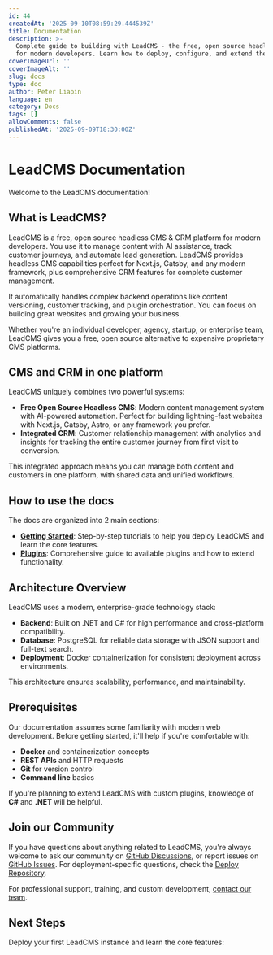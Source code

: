 ```yaml
---
id: 44
createdAt: '2025-09-10T08:59:29.444539Z'
title: Documentation
description: >-
  Complete guide to building with LeadCMS - the free, open source headless CMS & CRM
  for modern developers. Learn how to deploy, configure, and extend the platform.
coverImageUrl: ''
coverImageAlt: ''
slug: docs
type: doc
author: Peter Liapin
language: en
category: Docs
tags: []
allowComments: false
publishedAt: '2025-09-09T18:30:00Z'
---
```


# LeadCMS Documentation

Welcome to the LeadCMS documentation!

## What is LeadCMS?

LeadCMS is a free, open source headless CMS & CRM platform for modern developers. You use it to manage content with AI assistance, track customer journeys, and automate lead generation. LeadCMS provides headless CMS capabilities perfect for Next.js, Gatsby, and any modern framework, plus comprehensive CRM features for complete customer management.

It automatically handles complex backend operations like content versioning, customer tracking, and plugin orchestration. You can focus on building great websites and growing your business.

Whether you're an individual developer, agency, startup, or enterprise team, LeadCMS gives you a free, open source alternative to expensive proprietary CMS platforms.

## CMS and CRM in one platform

LeadCMS uniquely combines two powerful systems:

- **Free Open Source Headless CMS**: Modern content management system with AI-powered automation. Perfect for building lightning-fast websites with Next.js, Gatsby, Astro, or any framework you prefer.
- **Integrated CRM**: Customer relationship management with analytics and insights for tracking the entire customer journey from first visit to conversion.

This integrated approach means you can manage both content and customers in one platform, with shared data and unified workflows.

## How to use the docs

The docs are organized into 2 main sections:

- **[Getting Started](/docs/getting-started)**: Step-by-step tutorials to help you deploy LeadCMS and learn the core features.
- **[Plugins](/docs/plugins)**: Comprehensive guide to available plugins and how to extend functionality.

## Architecture Overview

LeadCMS uses a modern, enterprise-grade technology stack:

- **Backend**: Built on .NET and C# for high performance and cross-platform compatibility.
- **Database**: PostgreSQL for reliable data storage with JSON support and full-text search.
- **Deployment**: Docker containerization for consistent deployment across environments.

This architecture ensures scalability, performance, and maintainability.

## Prerequisites

Our documentation assumes some familiarity with modern web development. Before getting started, it'll help if you're comfortable with:

- **Docker** and containerization concepts
- **REST APIs** and HTTP requests
- **Git** for version control
- **Command line** basics

If you're planning to extend LeadCMS with custom plugins, knowledge of **C#** and **.NET** will be helpful.

## Join our Community

If you have questions about anything related to LeadCMS, you're always welcome to ask our community on [GitHub Discussions](https://github.com/LeadCMS/leadcms.core/discussions), or report issues on [GitHub Issues](https://github.com/LeadCMS/leadcms.core/issues). For deployment-specific questions, check the [Deploy Repository](https://github.com/LeadCMS/leadcms.deploy).

For professional support, training, and custom development, [contact our team](https://leadcms.ai/contact-us).

## Next Steps

Deploy your first LeadCMS instance and learn the core features:

<FeatureGrid columns={2}>
  <FeatureCard
    title="Getting Started"
    description="Complete setup guide with step-by-step instructions to deploy and configure LeadCMS"
    href="/docs/getting-started/installation/"
  />
  <FeatureCard
    title="Plugins"
    description="Extend functionality with built-in and custom C# plugins using our modular architecture"
    href="/docs/getting-started/plugins/"
  />
</FeatureGrid>
